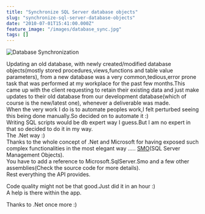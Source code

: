 ```yaml
---
title: "Synchronize SQL Server database objects"
slug: "synchronize-sql-server-database-objects"
date: "2010-07-01T15:41:00.000Z"
feature_image: "/images/database_sync.jpg"
tags: []
---
```


![Database Synchronization](/images/database_sync.jpg)

Updating an old database, with newly created/modified database objects(mostly stored procedures,views,functions and table value parameters), from a new database was a very common,tedious,error prone task that was performed at my workplace for the past few months.This came up with the client requesting to retain their existing data and just make updates to their old database from our development database(which of course is the new/latest one), whenever a deliverable was made.  
When the very work I do is to automate peoples work,I felt perturbed seeing this being done manually.So decided on to automate it :)  
Writing SQL scripts would be db expert way I guess.But I am no expert in that so decided to do it in my way.  
The .Net way :)  
Thanks to the whole concept of .Net and Microsoft for having exposed such complex functionalities in the most elegant way ..... [SMO](http://msdn.microsoft.com/en-us/library/ms162169.aspx)(SQL Server Management Objects).  
You have to add a reference to Microsoft.SqlServer.Smo and a few other assemblies(Check the source code for more details).  
Rest everything the API provides.

Code quality might not be that good.Just did it in an hour :)  
A help is there within the app.

Thanks to .Net once more :)